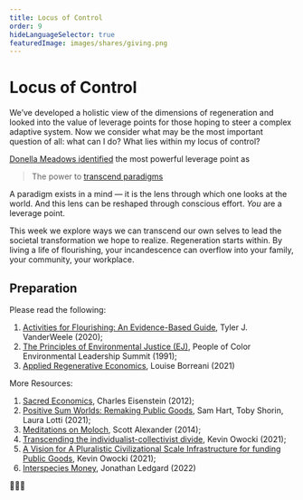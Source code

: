 ```yaml
---
title: Locus of Control
order: 9
hideLanguageSelector: true
featuredImage: images/shares/giving.png
---
```


# Locus of Control

We’ve developed a holistic view of the dimensions of regeneration and looked into the value of leverage points for those hoping to steer a complex adaptive system. Now we consider what may be the most important question of all: what can I do? What lies within my locus of control? 

[Donella Meadows identified](https://donellameadows.org/archives/leverage-points-places-to-intervene-in-a-system/) the most powerful leverage point as

> The power to [transcend paradigms](/learn/module-7/no-paradigm)

A paradigm exists in a mind — it is the lens through which one looks at the world. And this lens can be reshaped through conscious effort. *You* are a leverage point. 

This week we explore ways we can transcend our own selves to lead the societal transformation we hope to realize. Regeneration starts within. By living a life of flourishing, your incandescence can overflow into your family, your community, your workplace.

## Preparation

Please read the following:

1. [Activities for Flourishing: An Evidence-Based Guide](https://hfh.fas.harvard.edu/files/pik/files/activitiesforflourishing_jppw.pdf), Tyler J. VanderWeele (2020);
2. [The Principles of Environmental Justice (EJ)](http://www.ejnet.org/ej/principles.pdf), People of Color Environmental Leadership Summit (1991);
3. [Applied Regenerative Economics](https://blog.curvelabs.eu/applied-regenerative-economics-2219d2e1087b), Louise Borreani (2021)

More Resources:

1. [Sacred Economics](https://sacred-economics.com/read-online/), Charles Eisenstein (2012);
2. [Positive Sum Worlds: Remaking Public Goods](https://otherinter.net/research/positive-sum-worlds/), Sam Hart, Toby Shorin, Laura Lotti (2021);
3. [Meditations on Moloch](https://slatestarcodex.com/2014/07/30/meditations-on-moloch/), Scott Alexander (2014);
4. [Transcending the individualist-collectivist divide](https://twitter.com/owocki/status/1458541350211575808?s=20&t=ceWwd02ZapFexX0Yoat0Gw), Kevin Owocki (2021);
4. [A Vision for A Pluralistic Civilizational Scale Infrastructure for funding Public Goods](https://gov.gitcoin.co/t/a-vision-for-a-pluralistic-civilizational-scale-infrastructure-for-funding-public-goods/9503), Kevin Owocki (2021);
5. [Interspecies Money](https://www.brookings.edu/wp-content/uploads/2021/12/Chapter-Five_Breakthrough.pdf), Jonathan Ledgard (2022)

🙏🌱💚
